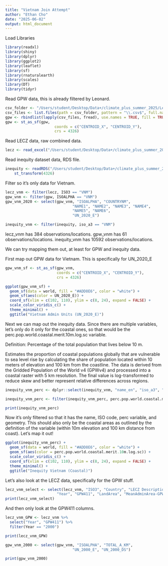 ```yaml
---
title: "Vietnam Join Attempt"
author: "Ethan Cho"
date: "2025-06-02"
output: html_document
---
```



Load Libraries

```r
library(readxl)
library(shiny)
library(dplyr)
library(ggplot2)
library(leaflet)
library(sf)
library(rnaturalearth)
library(scales)
library(DT)
library(tidyr)
```

Read GPW data, this is already filtered by Leonard.

```r
csv_folder <- "/Users/student/Desktop/Data+/climate_plus_summer_2025/LeonardEDA/Filtered_Files"
csv_files <- list.files(path = csv_folder, pattern = "\\.csv$", full.names = TRUE)
gpw <- rbindlist(lapply(csv_files, fread), use.names = TRUE, fill = TRUE)
gpw <- st_as_sf(gpw,
                      coords = c("CENTROID_X", "CENTROID_Y"),
                      crs = 4326)

```

Read LECZ data, raw combined data.

```r
lecz <- read_excel("/Users/student/Desktop/Data+/climate_plus_summer_2025/Data/Coastal Climate Vulnerability/LECZ_Data/lecz-v3.xlsm", sheet = "Raw-Combined-Data")

```

Read inequity dataset data, RDS file.

```r
inequity <- readRDS("/Users/student/Desktop/Data+/climate_plus_summer_2025/EthanDashboardCopy/shiny_app copy/data copy/df.cont.inequity.compo.coastal.scores_sr.rds") %>%
    st_transform(4326)
```

Filter so it's only data for Vietnam.
```r
lecz_vnm <- filter(lecz, ISO3 == "VNM")
gpw_vnm <- filter(gpw, ISOALPHA == "VNM")
gpw_vnm_2020 <- select(gpw_vnm, "ISOALPHA", "COUNTRYNM", 
                              "NAME1", "NAME2", "NAME3", "NAME4",
                              "NAME5", "NAME6", 
                              "UN_2020_E")

inequity_vnm <- filter(inequity, iso_a3 == "VNM") 

```

lecz_vnm has 384 observations/locations. 
gpw_vnm has 61 observations/locations. 
inequity_vnm has 10592 observations/locations.

We can try mapping them out, at least for GPW and inequity data.

First map out GPW data for Vietnam. This is specifically for UN_2020_E

```r

gpw_vnm_sf <- st_as_sf(gpw_vnm, 
                       coords = c("CENTROID_X", "CENTROID_Y"),
                       crs = 4326)

ggplot(gpw_vnm_sf) +
  geom_sf(data = world, fill = "#ADD8E6", color = "white") +
  geom_sf(aes(color = UN_2020_E)) +
  coord_sf(xlim = c(102, 110), ylim = c(8, 24), expand = FALSE) +
  scale_color_viridis_c() +
  theme_minimal() + 
  ggtitle("Vietnam Admin Units (UN_2020_E)")

```
Next we can map out the inequity data. Since there are multiple variables, let's only do it only for the coastal ones, so that would be the perc.pop.world.coastal.merit.10m.log.sc variable. 

Definition: Percentage of the total population that lives below 10 m.

Estimates the proportion of coastal populations globally that are vulnerable to sea level rise by calculating the share of population located within 10 meters of elevation and 100 km from the coastline. The data is derived from the Gridded Population of the World v4 (GPWv4) and processed into a coastal raster with 5 km resolution. The final value is log-transformed to reduce skew and better represent relative differences across regions.

```r

inequity_vnm_perc <- dplyr::select(inequity_vnm, "name_en", "iso_a3", "perc.pop.world.coastal.merit.10m.log.sc")

inequity_vnm_perc <- filter(inequity_vnm_perc, perc.pop.world.coastal.merit.10m.log.sc > 0)

print(inequity_vnm_perc)

```

Now it's only filtered so that it has the name, ISO code, perc variable, and geometry. This should also only be the coastal areas as outlined by the definition of the variable (within 10m elevation and 100 km distance from coast). Let's map it out!

```r
ggplot(inequity_vnm_perc) +
  geom_sf(data = world, fill = "#ADD8E6", color = "white") +
  geom_sf(aes(color = perc.pop.world.coastal.merit.10m.log.sc)) +
  scale_color_viridis_c() +
  coord_sf(xlim = c(102, 110), ylim = c(8, 24), expand = FALSE) +
  theme_minimal() +
  ggtitle("Inequity Vietnam (Coastal)")
```
Let's also look at the LECZ data, specifically for the GPW stuff.
```r

lecz_vnm_select <- select(lecz_vnm, "ISO3", "Country", "LECZ Description Filter", "LECZ Description", "Year Filter",
                       "Year", "GPW411", "LandArea", "MeanAdminArea-GPW411")
print(lecz_vnm_select)

```

And then only look at the GPW411 columns.

```r

lecz_vnm_GPW <- lecz_vnm %>%
  select("Year", "GPW411") %>%
  filter(Year == "2000")

print(lecz_vnm_GPW)

```

```r

gpw_vnm_2000 <- select(gpw_vnm, "ISOALPHA", "TOTAL_A_KM",
                              "UN_2000_E", "UN_2000_DS")

print(gpw_vnm_2000)

```

